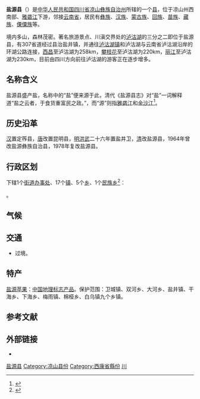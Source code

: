 '''盐源县'''（{{lang-ii|ꋂꂿꑤ ce mo xiep}}）是[[中华人民共和国|中华人民共和国]][[四川省|四川省]][[凉山彝族自治州|凉山彝族自治州]]所辖的一个[[县|县]]，位于凉山州西南部、[[雅砻江|雅砻江]]下游，邻接[[云南省|云南省]]，居民有[[彝族|彝族]]、[[汉族|汉族]]、[[蒙古族|蒙古族]]、[[回族|回族]]、[[苗族|苗族]]、[[藏族|藏族]]、[[傈僳族|傈僳族]]等。

境内多山，森林茂密。著名旅游景点、川滇交界处的[[泸沽湖|泸沽湖]]的三分之二即位于盐源县，有307省道经过县治盐井镇，并通往[[泸沽湖镇|泸沽湖镇]]和泸沽湖与云南省泸沽湖沿岸的环湖公路连接，[[西昌|西昌]]至泸沽湖为258km，[[攀枝花|攀枝花]]至泸沽湖为220km，[[丽江|丽江]]至泸沽湖为230km，目前由四川方向前往泸沽湖的游客正在逐步增多。{{coord|27|34|N|101|27|E|region:CN-51_type:adm2nd_source:kolossus-dewiki|display=title}}{{Infobox China County
| county =盐源县
| Photo =Grass Sea at Lugu Lake.jpg
| Photoname=[[泸沽湖|泸沽湖]]东南部的草海
| state =[[四川省|四川省]]
| map =Location of Yanyuan within Sichuan (China).png
| map size =
| mapofstate=
| Pinyin =
| Belong =[[四川省|四川省]][[凉山彝族自治州|凉山彝族自治州]]
| Types=[[县|县]]
| admincode =513433
| founded =
| seat =盐井镇
| officerTitle=
| officer =
| division =
| town=
| township=
| subdistrict=
| dialect=
| post code=615700
| phone code =0834
| coordinate =
| area =8388
| area land =
| area water =
| census yr =2012
| pop =35.6万
| density =
| GDP =
| web =
}}

==名称含义==
盐源县盛产盐，名称中的“盐”便来源于此，清代《盐源县志》对“盐”一词解释道“盐之云者，于食货重富民之政。”，而“源”则指[[雅砻江|雅砻江]]和[[金沙江|金沙江]]<ref name="one">{{cite web|title=盐源概况|url=http://www.yanyuan.gov.cn/index.php?m=article&a=view&cid=37&id=2113|website=盐源县人民政府网站|accessdate=2015-07-15|deadurl=yes|archiveurl=https://web.archive.org/web/20150715161051/http://www.yanyuan.gov.cn/index.php?m=article&a=view&cid=37&id=2113|archivedate=2015年7月15日|df=}}</ref>。

==历史沿革==
[[汉|汉]]置定筰县，[[唐|唐]]改置昆明县，[[明|明]][[洪武|洪武]]二十六年置盐井卫，[[清|清]]改盐源县，1964年曾改盐源彝族自治县，1978年复改盐源县。

== 行政区划 ==
{{PAGENAMEBASE}}下辖1个[[街道办事处|街道办事处]]、17个[[行政建制镇|镇]]、5个[[乡_(中华人民共和国)|乡]]、1个[[民族乡|民族乡]]<ref>{{PRC admin/ref sgc|51/34/23}}</ref>：

{{PRC admin/children|51/34/23}}。

== 气候 ==

{{Weather box|width=auto
|metric first=y
|single line=y 
|location = 盐源 (1981−2010)
|Jan high C = 12.9
|Feb high C = 14.9
|Mar high C = 18.0
|Apr high C = 20.7
|May high C = 22.5
|Jun high C = 22.9
|Jul high C = 22.5
|Aug high C = 22.2
|Sep high C = 20.6
|Oct high C = 19.0
|Nov high C = 15.4
|Dec high C = 12.8

|Jan mean C =  5.6
|Feb mean C =  7.8
|Mar mean C =  10.9
|Apr mean C = 13.8
|May mean C = 16.2
|Jun mean C = 17.6
|Jul mean C = 17.5
|Aug mean C = 17.0
|Sep mean C = 15.2
|Oct mean C = 12.7
|Nov mean C =  8.3
|Dec mean C =  5.4

|Jan low C = −0.8
|Feb low C =  1.3
|Mar low C =  4.4
|Apr low C =  7.5
|May low C = 10.7
|Jun low C = 13.5
|Jul low C = 14.0
|Aug low C = 13.4
|Sep low C = 11.9
|Oct low C =  8.4
|Nov low C =  3.0
|Dec low C = -0.6

| Jan humidity  =	44
| Feb humidity  =	38
| Mar humidity  =	38
| Apr humidity  =	44
| May humidity  =	56
| Jun humidity  =	71
| Jul humidity  =	79
| Aug humidity  =	78
| Sep humidity  =	78
| Oct humidity  =	72
| Nov humidity  =	64
| Dec humidity  =	55
| year humidity  =	
|precipitation colour = green
|Jan precipitation mm =  2.6
|Feb precipitation mm =  2.3
|Mar precipitation mm =  8.4
|Apr precipitation mm =  22.3
|May precipitation mm =  66.6
|Jun precipitation mm =  167.2
|Jul precipitation mm = 215.4
|Aug precipitation mm = 168.9
|Sep precipitation mm =  112.6
|Oct precipitation mm =  47.5
|Nov precipitation mm =  12.9
|Dec precipitation mm =  1.9
|source 1 = 中国气象数据网<ref name = Cityintro>{{cite web| url = https://data.cma.cn/data/weatherBk.html| script-title = zh:盐源 - 气象数据 -中国气象数据网| publisher = Weather China| language = zh-cn| access-date = 2012-06-17| archive-date = 2021-02-19| archive-url = https://web.archive.org/web/20210219231518/http://data.cma.cn/data/weatherBk.html| dead-url = no}}</ref>
}}

== 交通 ==
* {{中国国道名|348}}过境。

==特产==
[[盐源苹果|盐源苹果]]：[[中国地理标志产品|中国地理标志产品]]。保护范围：卫城镇、双河乡、大河乡、盐井镇、干海乡、下海乡、梅雨镇、棉桠乡、白乌镇九个乡镇。 

== 参考文献 ==
{{reflist}}

== 外部链接 ==
* {{Official website|http://www.yanyuan.gov.cn/|name=盐源县人民政府}}

{{盐源县行政区划}}
{{凉山彝族自治州行政区划}}
{{四川行政区划}}
{{国家级贫困县|前}}

[[Category:盐源县|]]
[[Category:凉山县份|Category:凉山县份]]
[[Category:西康省縣份|Category:西康省縣份]]
[[Category:原国家级贫困县|川]]